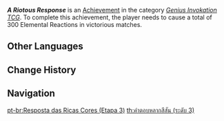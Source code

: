 {{Achievement Infobox
|title        = A Riotous Response
|id           = 80199
|order id     = 201
|category     = Genius Invokation TCG (Achievement)
|description  = Cause a total of 300 Elemental Reactions in victorious matches.
|requirements = 
|primogems    = 20
|tracking     = Tracks the total Elemental Reactions in victorious matches.
|topic        = 
|type         = 
|set          = A Riotous Response
|tier         = 3
|tiers_total  = 3
}}
'''''A Riotous Response''''' is an [[Achievement]] in the category ''[[Genius Invokation TCG (Achievement)|Genius Invokation TCG]]''. To complete this achievement, the player needs to cause a total of 300 Elemental Reactions in victorious matches.
<!--
==Gameplay Notes==
* 

==Trivia==
* 

==Gallery==
{{Preview
|size=300px
|file=
|caption=
}}

==Video Guides==
{{EVT
|video1   = 
|caption1 = 
}}
-->
==Other Languages==
{{Other Languages|Transclude = A Riotous Response}}

==Change History==
{{Change History|3.3|page=A Riotous Response}}
<!--
==References==
{{Reflist}}
-->
==Navigation==
{{Achievement Navbox}}

[[pt-br:Resposta das Ricas Cores (Etapa 3)]]
[[th:คำตอบหลากสีสัน (ระดับ 3)]]